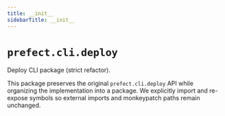```yaml
---
title: __init__
sidebarTitle: __init__
---
```


# `prefect.cli.deploy`


Deploy CLI package (strict refactor).

This package preserves the original `prefect.cli.deploy` API while organizing
the implementation into a package. We explicitly import and re-expose symbols
so external imports and monkeypatch paths remain unchanged.

